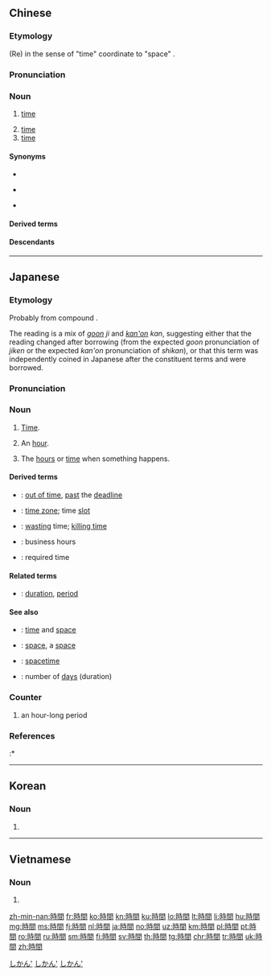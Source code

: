 {{also|时间}}
==Chinese==
{{zh-forms|s=时间}}

===Etymology===
(Re){{borrowing|zh|ja|-|nocap=1}} {{ja-r|時間|じかん}} in the sense of "time" coordinate to "space" {{zh-l|空間}}.

===Pronunciation===
{{zh-pron
|m=shíjiān
|c=si4 gaan3,si4 gaan1
|h=pfs=sṳ̀-kiên
|md=sì-găng
|mn=kh,qz,tw,zz:sî-kan
|w=3zr ji
|ma=y
|cat=n
}}

===Noun===
{{zh-noun}}

# [[time]] {{gloss|the inevitable passing of events from future to present then past}}
#: {{zh-x|時間 催 人 老。|'''Time''' ages us.}}
#: {{zh-x|時間 還 來得{de}及。|All in good '''time'''.}}
#: {{zh-x|抓緊 時間！|Get a move on!}}
#: {{zh-x|浪費 時間|to waste '''time'''}}
# [[time]] {{gloss|a quantity of availability in time}}
# [[time]] {{gloss|a measurement of a quantity of time; a numerical indication of a length of time}}

====Synonyms====
* {{zh-l|時候}}
* {{qualifier|Min Nan}} {{zh-l|時陣|sî-chūn}}
* {{qualifier|Wu}} {{zh-l|辰光}}

====Derived terms====
{{zh-der|本地時間|當地時間|第一時間|趕時間|開放時間|時間表|時間差|時間詞|時間膠囊|時間囊|時間軸|時間性|營業時間}}

====Descendants====
{{CJKV||じかん|시간|thời gian}}

{{zh-cat|Beginning|Time}}

----

==Japanese==
{{ja-kanjitab|じ|かん|yomi=on}}

===Etymology===
Probably from {{etyl|ltc|ja|sort=じかん}} compound {{m|ltc|時間|tr=dzyi kɛn|lit=time interval}}.

The reading is a mix of [[呉音#Japanese|''goon'']] ''ji'' and [[漢音#Japanese|''kan'on'']] ''kan'', suggesting either that the reading changed after borrowing (from the expected ''goon'' pronunciation of ''jiken'' or the expected ''kan'on'' pronunciation of ''shikan''), or that this term was independently coined in Japanese after the constituent terms {{ja-r|時|じ}} and {{ja-r|間|かん}} were borrowed.

===Pronunciation===
{{ja-pron|yomi=on|じかん|acc=0|acc_ref=DJR}}

===Noun===
{{ja-noun|じかん}}

# [[time|Time]].
#: {{ja-usex|'''時間'''は何ですか。|'''じかん''' は なん です か。|What is the '''time'''?}}
# An [[hour]].
#: {{ja-usex|何'''時間'''もかかりそうです。|なん '''じかん''' も かかり そう です。|Apparently it will take many '''hours'''.}}
# The [[hour]]s or [[time]] when something happens.
#: {{ja-usex|財布を持ってきて！買い物の'''時間'''ですよ！|さいふ を もって きて！ かいもの の '''じかん''' です よ！|Bring your wallet! It's shopping '''time'''!}}
#: {{ja-usex|営業'''時間'''は月火水、午前９時から午後２時までです。|えいぎょう '''じかん''' は げつ か すい、ごぜん く-じ から ごご に-じ まで です。|Business '''hours''' are Monday to Wednesday, 9 AM to 2 PM.}}

====Derived terms====
{{der-top}}
* {{ja-r|時間切れ|じかんぎれ}}: [[out of time]], [[past]] the [[deadline]]
* {{ja-r|時間帯|じかんたい}}: [[time zone]]; time [[slot]] {{qualifier|such as for a TV program}}
* {{ja-r|時間つぶし|じかん つぶし}}: [[wasting]] time; [[kill time|killing time]]
{{der-mid}}
* {{ja-r|営業時間|えいぎょう じかん}}: business hours
* {{ja-r|所要時間|しょよう じかん}}: required time
{{der-bottom}}

====Related terms====
* {{ja-r|期間|きかん}}: [[duration]], [[period]]

====See also====
* {{ja-r|時空|じくう}}: [[time]] and [[space]]
* {{ja-r|空間|くうかん}}: [[space]], a [[space]]
* {{ja-r|時空間|じくうかん}}: [[spacetime]]
* {{ja-r|日数|にっすう}}: number of [[days]] (duration)

===Counter===
{{ja-pos|じかん|counter}}

# an hour-long period
#: {{ja-usex|一'''時間'''、二'''時間'''、五'''時間'''半|いち-'''じかん'''、に-'''じかん'''、ご-'''じかん''' はん|one '''hour''', two '''hours''', five and a half '''hours'''}}

===References===
<references/>
:* {{R:Kokugo Dai Jiten}}

[[Category:Japanese basic words|しかん']]
[[Category:ja:Time|しかん']]
[[Category:ja:Units of measure|しかん']]

----

==Korean==
{{ko-hanjatab}}

===Noun===
{{ko-noun|hj|rv=|hangeul=시간}}

# {{hanja form of|시간|[[time]], an hour or hours}}

----

==Vietnamese==
{{vi-hantutab}}

===Noun===
{{vi-hantu}}

# {{han tu form of|thời gian|[[time]]}}

[[zh-min-nan:時間]]
[[fr:時間]]
[[ko:時間]]
[[kn:時間]]
[[ku:時間]]
[[lo:時間]]
[[lt:時間]]
[[li:時間]]
[[hu:時間]]
[[mg:時間]]
[[ms:時間]]
[[fj:時間]]
[[nl:時間]]
[[ja:時間]]
[[no:時間]]
[[uz:時間]]
[[km:時間]]
[[pl:時間]]
[[pt:時間]]
[[ro:時間]]
[[ru:時間]]
[[sm:時間]]
[[fi:時間]]
[[sv:時間]]
[[th:時間]]
[[tg:時間]]
[[chr:時間]]
[[tr:時間]]
[[uk:時間]]
[[zh:時間]]